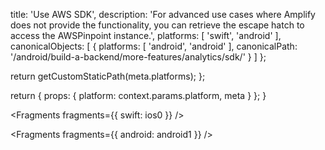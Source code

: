 
  title: 'Use AWS SDK',
  description: 'For advanced use cases where Amplify does not provide the functionality, you can retrieve the escape hatch to access the AWSPinpoint instance.',
  platforms: [
    'swift',
    'android'
  ],
  canonicalObjects: [
    {
      platforms: [
        'android',
        'android'
      ],
      canonicalPath: '/android/build-a-backend/more-features/analytics/sdk/'
    }
  ]
};

  return getCustomStaticPath(meta.platforms);
};

  return {
    props: {
      platform: context.params.platform,
      meta
    }
  };
}


<Fragments fragments={{ swift: ios0 }} />


<Fragments fragments={{ android: android1 }} />
